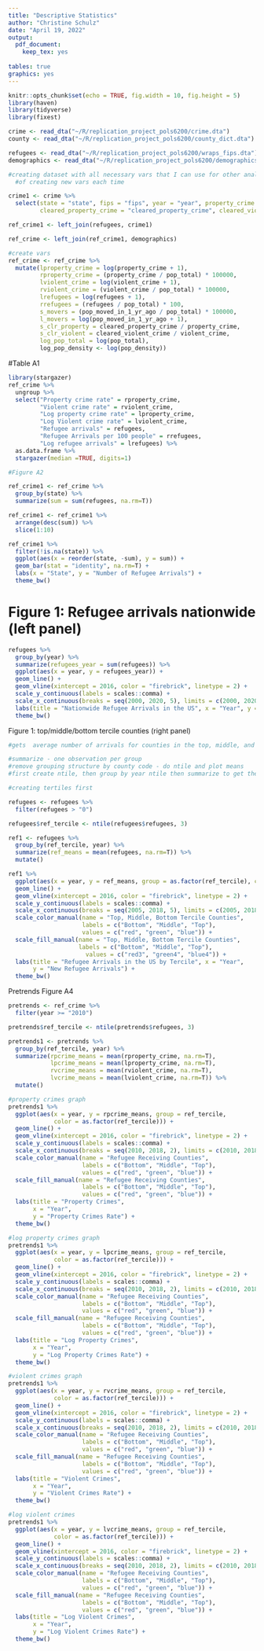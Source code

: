 ---
title: "Descriptive Statistics"
author: "Christine Schulz"
date: "April 19, 2022"
output: 
  pdf_document:
    keep_tex: yes
    
tables: true
graphics: yes
---

```{r setup, include=FALSE}
knitr::opts_chunk$set(echo = TRUE, fig.width = 10, fig.height = 5)
library(haven)
library(tidyverse)
library(fixest)
```

```{r}
crime <- read_dta("~/R/replication_project_pols6200/crime.dta")
county <- read_dta("~/R/replication_project_pols6200/county_dict.dta")

refugees <- read_dta("~/R/replication_project_pols6200/wraps_fips.dta")
demographics <- read_dta("~/R/replication_project_pols6200/demographics.dta")
```

```{r}
#creating dataset with all necessary vars that I can use for other analyses instead
  #of creating new vars each time

crime1 <- crime %>%  
  select(state = "state", fips = "fips", year = "year", property_crime = "property_crime", violent_crime = "violent_crime",
         cleared_property_crime = "cleared_property_crime", cleared_violent_crime = "cleared_violent_crime")

ref_crime1 <- left_join(refugees, crime1)

ref_crime <- left_join(ref_crime1, demographics) 

#create vars
ref_crime <- ref_crime %>% 
  mutate(lproperty_crime = log(property_crime + 1),
         rproperty_crime = (property_crime / pop_total) * 100000,
         lviolent_crime = log(violent_crime + 1),
         rviolent_crime = (violent_crime / pop_total) * 100000,
         lrefugees = log(refugees + 1),
         rrefugees = (refugees / pop_total) * 100,
         s_movers = (pop_moved_in_1_yr_ago / pop_total) * 100000,
         l_movers = log(pop_moved_in_1_yr_ago + 1),
         s_clr_property = cleared_property_crime / property_crime,
         s_clr_violent = cleared_violent_crime / violent_crime,
         log_pop_total = log(pop_total),
         log_pop_density <- log(pop_density))

```

#Table A1
```{r, results = 'asis'}
library(stargazer)
ref_crime %>% 
  ungroup %>% 
  select("Property crime rate" = rproperty_crime,
         "Violent crime rate" = rviolent_crime,
         "Log property crime rate" = lproperty_crime,
         "Log Violent crime rate" = lviolent_crime,
         "Refugee arrivals" = refugees,
         "Refugee Arrivals per 100 people" = rrefugees,
         "Log refugee arrivals" = lrefugees) %>% 
  as.data.frame %>% 
  stargazer(median =TRUE, digits=1)
```

```{r}
#Figure A2

ref_crime1 <- ref_crime %>% 
  group_by(state) %>% 
  summarize(sum = sum(refugees, na.rm=T)) 

ref_crime1 <- ref_crime1 %>% 
  arrange(desc(sum)) %>% 
  slice(1:10) 

ref_crime1 %>% 
  filter(!is.na(state)) %>%
  ggplot(aes(x = reorder(state, -sum), y = sum)) +
  geom_bar(stat = "identity", na.rm=T) +
  labs(x = "State", y = "Number of Refugee Arrivals") +
  theme_bw()

```

# Figure 1: Refugee arrivals nationwide (left panel) 

```{r}

refugees %>% 
  group_by(year) %>%
  summarize(refugees_year = sum(refugees)) %>% 
  ggplot(aes(x = year, y = refugees_year)) +
  geom_line() +
  geom_vline(xintercept = 2016, color = "firebrick", linetype = 2) +
  scale_y_continuous(labels = scales::comma) +
  scale_x_continuous(breaks = seq(2000, 2020, 5), limits = c(2000, 2020)) +
  labs(title = "Nationwide Refugee Arrivals in the US", x = "Year", y = "New Refugee Arrivals") +
  theme_bw()
```

Figure 1: top/middle/bottom tercile counties (right panel)
```{r}

#gets  average number of arrivals for counties in the top, middle, and bottom tercile in terms of arrivals between 2002 and 2016 but deletes the year column

#summarize - one observation per group 
#remove grouping structure by county code - do ntile and plot means 
#first create ntile, then group by year ntile then summarize to get the mean

#creating tertiles first

refugees <- refugees %>% 
  filter(refugees > "0")

refugees$ref_tercile <- ntile(refugees$refugees, 3)

ref1 <- refugees %>% 
  group_by(ref_tercile, year) %>% 
  summarize(ref_means = mean(refugees, na.rm=T)) %>% 
  mutate()

ref1 %>% 
  ggplot(aes(x = year, y = ref_means, group = as.factor(ref_tercile), color = as.factor(ref_tercile))) +
  geom_line() +
  geom_vline(xintercept = 2016, color = "firebrick", linetype = 2) +
  scale_y_continuous(labels = scales::comma) +
  scale_x_continuous(breaks = seq(2005, 2018, 5), limits = c(2005, 2018)) +
  scale_color_manual(name = "Top, Middle, Bottom Tercile Counties", 
                     labels = c("Bottom", "Middle", "Top"),
                     values = c("red", "green", "blue")) +
  scale_fill_manual(name = "Top, Middle, Bottom Tercile Counties",
                    labels = c("Bottom", "Middle", "Top"),
                      values = c("red3", "green4", "blue4")) +
  labs(title = "Refugee Arrivals in the US by Tercile", x = "Year",
       y = "New Refugee Arrivals") +
  theme_bw()

```

Pretrends
Figure A4
```{r}
pretrends <- ref_crime %>% 
  filter(year >= "2010")

pretrends$ref_tercile <- ntile(pretrends$refugees, 3)

pretrends1 <- pretrends %>% 
  group_by(ref_tercile, year) %>% 
  summarize(rpcrime_means = mean(rproperty_crime, na.rm=T),
            lpcrime_means = mean(lproperty_crime, na.rm=T),
            rvcrime_means = mean(rviolent_crime, na.rm=T),
            lvcrime_means = mean(lviolent_crime, na.rm=T)) %>% 
  mutate()

#property crimes graph
pretrends1 %>% 
  ggplot(aes(x = year, y = rpcrime_means, group = ref_tercile,
             color = as.factor(ref_tercile))) +
  geom_line() +
  geom_vline(xintercept = 2016, color = "firebrick", linetype = 2) +
  scale_y_continuous(labels = scales::comma) +
  scale_x_continuous(breaks = seq(2010, 2018, 2), limits = c(2010, 2018)) +
  scale_color_manual(name = "Refugee Receiving Counties",
                     labels = c("Bottom", "Middle", "Top"), 
                     values = c("red", "green", "blue")) +
  scale_fill_manual(name = "Refugee Receiving Counties",
                     labels = c("Bottom", "Middle", "Top"), 
                     values = c("red", "green", "blue")) +
  labs(title = "Property Crimes",
       x = "Year",
       y = "Property Crimes Rate") +
  theme_bw() 

#log property crimes graph
pretrends1 %>% 
  ggplot(aes(x = year, y = lpcrime_means, group = ref_tercile,
             color = as.factor(ref_tercile))) +
  geom_line() +
  geom_vline(xintercept = 2016, color = "firebrick", linetype = 2) +
  scale_y_continuous(labels = scales::comma) +
  scale_x_continuous(breaks = seq(2010, 2018, 2), limits = c(2010, 2018)) +
  scale_color_manual(name = "Refugee Receiving Counties",
                     labels = c("Bottom", "Middle", "Top"), 
                     values = c("red", "green", "blue")) +
  scale_fill_manual(name = "Refugee Receiving Counties",
                     labels = c("Bottom", "Middle", "Top"), 
                     values = c("red", "green", "blue")) +
  labs(title = "Log Property Crimes",
       x = "Year",
       y = "Log Property Crimes Rate") +
  theme_bw() 

#violent crimes graph
pretrends1 %>% 
  ggplot(aes(x = year, y = rvcrime_means, group = ref_tercile,
             color = as.factor(ref_tercile))) +
  geom_line() +
  geom_vline(xintercept = 2016, color = "firebrick", linetype = 2) +
  scale_y_continuous(labels = scales::comma) +
  scale_x_continuous(breaks = seq(2010, 2018, 2), limits = c(2010, 2018)) +
  scale_color_manual(name = "Refugee Receiving Counties",
                     labels = c("Bottom", "Middle", "Top"), 
                     values = c("red", "green", "blue")) +
  scale_fill_manual(name = "Refugee Receiving Counties",
                     labels = c("Bottom", "Middle", "Top"), 
                     values = c("red", "green", "blue")) +
  labs(title = "Violent Crimes",
       x = "Year",
       y = "Violent Crimes Rate") +
  theme_bw()

#log violent crimes
pretrends1 %>% 
  ggplot(aes(x = year, y = lvcrime_means, group = ref_tercile,
             color = as.factor(ref_tercile))) +
  geom_line() +
  geom_vline(xintercept = 2016, color = "firebrick", linetype = 2) +
  scale_y_continuous(labels = scales::comma) +
  scale_x_continuous(breaks = seq(2010, 2018, 2), limits = c(2010, 2018)) +
  scale_color_manual(name = "Refugee Receiving Counties",
                     labels = c("Bottom", "Middle", "Top"), 
                     values = c("red", "green", "blue")) +
  scale_fill_manual(name = "Refugee Receiving Counties",
                     labels = c("Bottom", "Middle", "Top"), 
                     values = c("red", "green", "blue")) +
  labs(title = "Log Violent Crimes",
       x = "Year",
       y = "Log Violent Crimes Rate") +
  theme_bw()

```
